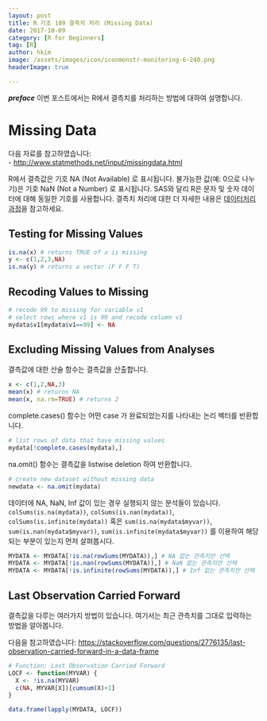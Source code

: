 ```yaml
---
layout: post  
title: R 기초 109 결측치 처리 (Missing Data)  
date: 2017-10-09  
category: [R for Beginners]  
tag: [R]  
author: hkim  
image: /assets/images/icon/iconmonstr-monitoring-6-240.png
headerImage: true

---
```


***preface*** 이번 포스트에서는 R에서 결측치를 처리하는 방법에 대하여 설명합니다.

# Missing Data

다음 자료를 참고하였습니다:  
- [http://www.statmethods.net/input/missingdata.html](http://www.statmethods.net/input/missingdata.html)

R에서 결측값은 기호 NA (Not Available) 로 표시됩니다. 불가능한 값(예: 0으로 나누기)은 기호 NaN (Not a Number) 로 표시됩니다. SAS와 달리 R은 문자 및 숫자 데이터에 대해 동일한 기호를 사용합니다. 결측치 처리에 대한 더 자세한 내용은 [데이터처리 과정](https://www.datacamp.com/courses/cleaning-data-in-r)을 참고하세요.



## Testing for Missing Values

```r
is.na(x) # returns TRUE of x is missing
y <- c(1,2,3,NA)
is.na(y) # returns a vector (F F F T)
```

## Recoding Values to Missing

```r
# recode 99 to missing for variable v1
# select rows where v1 is 99 and recode column v1
mydata$v1[mydata$v1==99] <- NA
```

## Excluding Missing Values from Analyses

결측값에 대한 산술 함수는 결측값을 산출합니다.

```r
x <- c(1,2,NA,3)
mean(x) # returns NA
mean(x, na.rm=TRUE) # returns 2
```

complete.cases() 함수는 어떤 case 가 완료되었는지를 나타내는 논리 벡터를 반환합니다.

```r
# list rows of data that have missing values
mydata[!complete.cases(mydata),]
```

na.omit() 함수는 결측값을 listwise deletion 하여 반환합니다.


```r
# create new dataset without missing data
newdata <- na.omit(mydata)
```

데이터에 NA, NaN, Inf 값이 있는 경우 실행되지 않는 분석들이 있습니다. `colSums(is.na(mydata))`, `colSums(is.nan(mydata))`, `colSums(is.infinite(mydata))` 혹은 `sum(is.na(mydata$myvar))`, `sum(is.nan(mydata$myvar))`, `sum(is.infinite(mydata$myvar))` 를 이용하여 해당되는 부분이 있는지 먼저 살펴봅시다.

```r
MYDATA <- MYDATA[!is.na(rowSums(MYDATA)),] # NA 없는 관측치만 선택
MYDATA <- MYDATA[!is.nan(rowSums(MYDATA)),] # NaN 없는 관측치만 선택
MYDATA <- MYDATA[!is.infinite(rowSums(MYDATA)),] # Inf 없는 관측치만 선택
```

## Last Observation Carried Forward

결측값을 다루는 여러가지 방법이 있습니다. 여기서는 최근 관측치를 그대로 입력하는 방법을 알아봅니다.

다음을 참고하였습니다:
[https://stackoverflow.com/questions/2776135/last-observation-carried-forward-in-a-data-frame](https://stackoverflow.com/questions/2776135/last-observation-carried-forward-in-a-data-frame)

```r
# Function: Last Observation Carried Forward
LOCF <- function(MYVAR) {
  X <- !is.na(MYVAR)
  c(NA, MYVAR[X])[cumsum(X)+1]
}

data.frame(lapply(MYDATA, LOCF))
```
